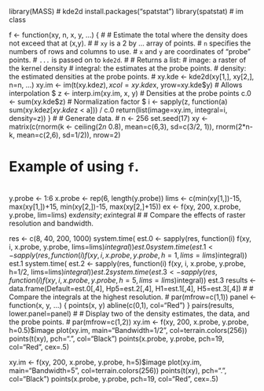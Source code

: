 library(MASS)     # kde2d
install.packages("spatstat")
library(spatstat) # im class

f <- function(xy, n, x, y, ...) {
  #
  # Estimate the total where the density does not exceed that at (x,y).
  #
  # `xy` is a 2 by ... array of points.
  # `n`  specifies the numbers of rows and columns to use.
  # `x` and `y` are coordinates of "probe" points.
  # `...` is passed on to `kde2d`.
  #
  # Returns a list:
  #   image:    a raster of the kernel density
  #   integral: the estimates at the probe points.
  #   density:  the estimated densities at the probe points.
  #
  xy.kde <- kde2d(xy[1,], xy[2,], n=n, ...)
  xy.im <- im(t(xy.kde$z), xcol=xy.kde$x, yrow=xy.kde$y) # Allows interpolation $
  z <- interp.im(xy.im, x, y)                            # Densities at the probe points
  c.0 <- sum(xy.kde$z)                                   # Normalization factor $
  i <- sapply(z, function(a) sum(xy.kde$z[xy.kde$z < a])) / c.0
  return(list(image=xy.im, integral=i, density=z))
}
#
# Generate data.
#
n <- 256
set.seed(17)
xy <- matrix(c(rnorm(k <- ceiling(2*n * 0.8), mean=c(6,3), sd=c(3/2, 1)), 
               rnorm(2*n-k, mean=c(2,6), sd=1/2)), nrow=2)

#
# Example of using `f`.
#
y.probe <- 1:6
x.probe <- rep(6, length(y.probe))
lims <- c(min(xy[1,])-15, max(xy[1,])+15, min(xy[2,])-15, max(xy[2,]+15))
ex <- f(xy, 200, x.probe, y.probe, lim=lims)
ex$density; ex$integral
#
# Compare the effects of raster resolution and bandwidth.

res <- c(8, 40, 200, 1000)
system.time(
  est.0 <- sapply(res, 
           function(i) f(xy, i, x.probe, y.probe, lims=lims)$integral))
    est.0
    system.time(
      est.1 <- sapply(res, 
               function(i) f(xy, i, x.probe, y.probe, h=1, lims=lims)$integral))
est.1
system.time(
  est.2 <- sapply(res, 
           function(i) f(xy, i, x.probe, y.probe, h=1/2, lims=lims)$integral))
    est.2
    system.time(
      est.3 <- sapply(res, 
               function(i) f(xy, i, x.probe, y.probe, h=5, lims=lims)$integral))
est.3
results <- data.frame(Default=est.0[,4], Hp5=est.2[,4], 
                      H1=est.1[,4], H5=est.3[,4])
#
# Compare the integrals at the highest resolution.
#
par(mfrow=c(1,1))
panel <- function(x, y, ...) {
  points(x, y)
  abline(c(0,1), col="Red")
}
pairs(results, lower.panel=panel)
#
# Display two of the density estimates, the data, and the probe points.
#
par(mfrow=c(1,2))
xy.im <- f(xy, 200, x.probe, y.probe, h=0.5)$image
plot(xy.im, main="Bandwidth=1/2", col=terrain.colors(256))
points(t(xy), pch=".", col="Black")
points(x.probe, y.probe, pch=19, col="Red", cex=.5)

xy.im <- f(xy, 200, x.probe, y.probe, h=5)$image
plot(xy.im, main="Bandwidth=5", col=terrain.colors(256))
points(t(xy), pch=".", col="Black")
points(x.probe, y.probe, pch=19, col="Red", cex=.5)


